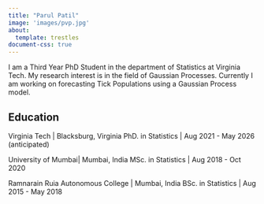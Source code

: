 ```yaml
---
title: "Parul Patil"
image: 'images/pvp.jpg'
about:
  template: trestles
document-css: true
---
```


I am a Third Year PhD Student in the department of Statistics at Virginia Tech. My research interest is in the field of Gaussian Processes. Currently I am working on forecasting Tick Populations using a Gaussian Process model.   

## Education

Virginia Tech | Blacksburg, Virginia
PhD. in Statistics | Aug 2021 - May 2026 (anticipated)

University of Mumbai| Mumbai, India
MSc. in Statistics | Aug 2018 - Oct 2020

Ramnarain Ruia Autonomous College | Mumbai, India
BSc. in Statistics | Aug 2015 - May 2018



